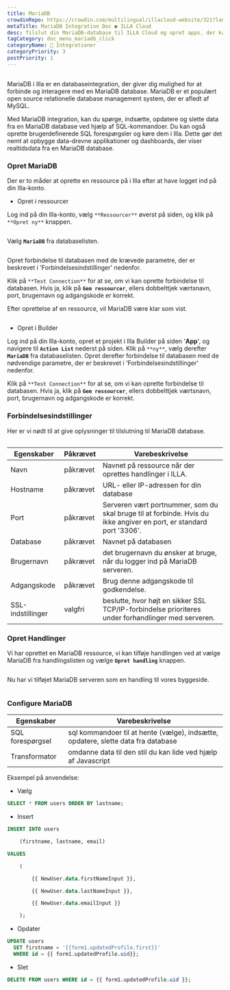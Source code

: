 ```yaml
---
title: MariaDB
crowdinRepo: https://crowdin.com/multilingual/illacloud-website/321?languages=da&filter=basic&value=0
metaTitle: MariaDB Integration Doc ● ILLA Cloud
desc: Tilslut din MariaDB-database til ILLA Cloud og opret apps, der kan spørge, manipulere og vise data. Læs denne guide for at lære hvordan.
tagCategory: doc_menu_mariadb_click
categoryName: 🔨 Integrationer
categoryPriority: 3
postPriority: 1
---
```


## <h2 hidden>Hvad er MariaDB?</h2>

MariaDB i Illa er en databaseintegration, der giver dig mulighed for at forbinde og interagere med en MariaDB database. MariaDB er et populært open source relationelle database management system, der er afledt af MySQL.

Med MariaDB integration, kan du spørge, indsætte, opdatere og slette data fra en MariaDB database ved hjælp af SQL-kommandoer. Du kan også oprette brugerdefinerede SQL forespørgsler og køre dem i Illa. Dette gør det nemt at opbygge data-drevne applikationer og dashboards, der viser realtidsdata fra en MariaDB database.

### Opret MariaDB

Der er to måder at oprette en ressource på i Illa efter at have logget ind på din Illa-konto. 

-   Opret i ressourcer

Log ind på din Illa-konto, vælg `**Ressourcer**` øverst på siden, og klik på `**Opret ny**` knappen. 

<img src='https://cdn.illacloud.com/official-website/img/docs/external_resource.png' alt='' />

Vælg **`MariaDB`** fra databaselisten.

<img src='https://cdn.illacloud.com/official-website/img/docs/action_list.png' alt='' />

Opret forbindelse til databasen med de krævede parametre, der er beskrevet i 'Forbindelsesindstillinger' nedenfor. 

Klik på `**Test Connection**` for at se, om vi kan oprette forbindelse til databasen. Hvis ja, klik på **`Gem ressourcer`**, ellers dobbelttjek værtsnavn, port, brugernavn og adgangskode er korrekt.

Efter oprettelse af en ressource, vil MariaDB være klar som vist.

<img src='https://cdn.illacloud.com/official-website/img/docs/maria_ex_ready.png' alt='' />

-   Opret i Builder

Log ind på din Illa-konto, opret et projekt i Illa Builder på siden '**App**', og navigere til **`Action List`** nederst på siden. Klik på `**ny**`, vælg derefter **`MariaDB`** fra databaselisten. Opret derefter forbindelse til databasen med de nødvendige parametre, der er beskrevet i 'Forbindelsesindstillinger' nedenfor.

Klik på `**Test Connection**` for at se, om vi kan oprette forbindelse til databasen. Hvis ja, klik på **`Gem ressourcer`**, ellers dobbelttjek værtsnavn, port, brugernavn og adgangskode er korrekt.

### Forbindelsesindstillinger

Her er vi nødt til at give oplysninger til tilslutning til MariaDB database.

<img src='https://cdn.illacloud.com/official-website/img/docs/maria_config.png' alt='' />

| Egenskaber        | Påkrævet  | Varebeskrivelse                                                                                                     |
| ----------------- | --------- | ------------------------------------------------------------------------------------------------------------------- |
| Navn              | påkrævet  | Navnet på ressource når der oprettes handlinger i ILLA.                                                             |
| Hostname          | påkrævet  | URL- eller IP-adressen for din database                                                                             |
| Port              | påkrævet  | Serveren vært portnummer, som du skal bruge til at forbinde. Hvis du ikke angiver en port, er standard port '3306'. |
| Database          | påkrævet  | Navnet på databasen                                                                                                 |
| Brugernavn        | påkrævet  | det brugernavn du ønsker at bruge, når du logger ind på MariaDB serveren.                                           |
| Adgangskode       | påkrævet  | Brug denne adgangskode til godkendelse.                                                                             |
| SSL-indstillinger | valgfri   | beslutte, hvor højt en sikker SSL TCP/IP-forbindelse prioriteres under forhandlinger med serveren.                  |

### Opret Handlinger

Vi har oprettet en MariaDB ressource, vi kan tilføje handlingen ved at vælge MariaDB fra handlingslisten og vælge **`Opret handling`** knappen.

<img src='https://cdn.illacloud.com/official-website/img/docs/maria_resource_list.png' alt='' />

 Nu har vi tilføjet MariaDB serveren som en handling til vores byggeside.

<img src='https://cdn.illacloud.com/official-website/img/docs/maria.png' alt='' />

### Configure MariaDB

| Egenskaber       | Varebeskrivelse                                                                   |
| ---------------- | --------------------------------------------------------------------------------- |
| SQL forespørgsel | sql kommandoer til at hente (vælge), indsætte, opdatere, slette data fra database |
| Transformator    | omdanne data til den stil du kan lide ved hjælp af Javascript                     |

Eksempel på anvendelse:

-   Vælg

```sql
SELECT * FROM users ORDER BY lastname;
```

-   Insert

```sql
INSERT INTO users

	(firstname, lastname, email)

VALUES

	(

		{{ NewUser.data.firstNameInput }},

		{{ NewUser.data.lastNameInput }},

		{{ NewUser.data.emailInput }}

	);
```

-   Opdater

```sql
UPDATE users
  SET firstname = '{{form1.updatedProfile.first}}'
  WHERE id = {{ form1.updatedProfile.uid}};
```

-   Slet

```sql
DELETE FROM users WHERE id = {{ form1.updatedProfile.uid }};
```
